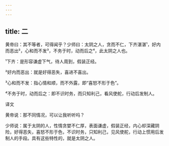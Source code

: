 ```yaml
---
---
---
```

title: 二
---




黄帝曰：其不等者，可得闻乎？少师曰：太阴之人，贪而不仁，下齐湛湛¹，好内而恶出²，心和而不发³，不务于时，动而后之⁴，此太阴之人也。

¹下齐：是形容谦虚下气，待人周到，假装正经。

²好内而恶出：就是好得恶失，喜进不喜出。

³心和而不发：指心情和顺，而不外露，即“喜怒不形于色”。

⁴不务于时，动而后之：即不识时务，而只知利己，看风使舵，行动后发制人。

译文

黄帝说：那不同情况，可以让我听听吗？

少师说：属于太阴的人，性情贪婪不仁厚，表面谦虚，假装正经，内心却深藏阴险，好得恶失，喜怒不形于色，不识时务，只知利己，见风使舵，行动上惯用后发制人的手段。具有这些特性的，就是太阴之人。